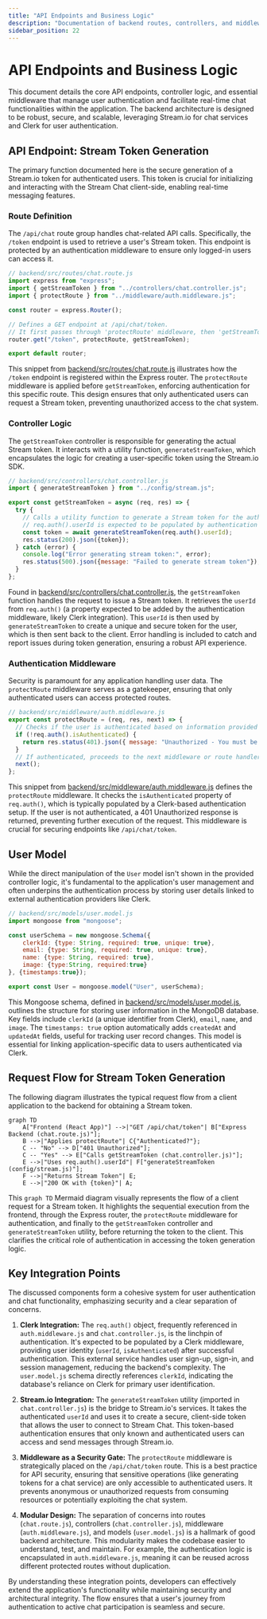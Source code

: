 ```yaml
---
title: "API Endpoints and Business Logic"
description: "Documentation of backend routes, controllers, and middleware handling chat and user interactions."
sidebar_position: 22
---
```

 # API Endpoints and Business Logic

This document details the core API endpoints, controller logic, and essential middleware that manage user authentication and facilitate real-time chat functionalities within the application. The backend architecture is designed to be robust, secure, and scalable, leveraging Stream.io for chat services and Clerk for user authentication.

## API Endpoint: Stream Token Generation

The primary function documented here is the secure generation of a Stream.io token for authenticated users. This token is crucial for initializing and interacting with the Stream Chat client-side, enabling real-time messaging features.

### Route Definition

The `/api/chat` route group handles chat-related API calls. Specifically, the `/token` endpoint is used to retrieve a user's Stream token. This endpoint is protected by an authentication middleware to ensure only logged-in users can access it.

```javascript
// backend/src/routes/chat.route.js
import express from "express";
import { getStreamToken } from "../controllers/chat.controller.js";
import { protectRoute } from "../middleware/auth.middleware.js";

const router = express.Router();

// Defines a GET endpoint at /api/chat/token.
// It first passes through 'protectRoute' middleware, then 'getStreamToken' controller.
router.get("/token", protectRoute, getStreamToken);

export default router;
```
This snippet from [backend/src/routes/chat.route.js](https://github.com/santrupt29/zync/blob/main/backend/src/routes/chat.route.js) illustrates how the `/token` endpoint is registered within the Express router. The `protectRoute` middleware is applied before `getStreamToken`, enforcing authentication for this specific route. This design ensures that only authenticated users can request a Stream token, preventing unauthorized access to the chat system.

### Controller Logic

The `getStreamToken` controller is responsible for generating the actual Stream token. It interacts with a utility function, `generateStreamToken`, which encapsulates the logic for creating a user-specific token using the Stream.io SDK.

```javascript
// backend/src/controllers/chat.controller.js
import { generateStreamToken } from "../config/stream.js";

export const getStreamToken = async (req, res) => {
  try {
    // Calls a utility function to generate a Stream token for the authenticated user.
    // req.auth().userId is expected to be populated by authentication middleware.
    const token = await generateStreamToken(req.auth().userId);
    res.status(200).json({token});
  } catch (error) {
    console.log("Error generating stream token:", error);
    res.status(500).json({message: "Failed to generate stream token"});
  }
};
```
Found in [backend/src/controllers/chat.controller.js](https://github.com/santrupt29/zync/blob/main/backend/src/controllers/chat.controller.js), the `getStreamToken` function handles the request to issue a Stream token. It retrieves the `userId` from `req.auth()` (a property expected to be added by the authentication middleware, likely Clerk integration). This `userId` is then used by `generateStreamToken` to create a unique and secure token for the user, which is then sent back to the client. Error handling is included to catch and report issues during token generation, ensuring a robust API experience.

### Authentication Middleware

Security is paramount for any application handling user data. The `protectRoute` middleware serves as a gatekeeper, ensuring that only authenticated users can access protected routes.

```javascript
// backend/src/middleware/auth.middleware.js
export const protectRoute = (req, res, next) => {
  // Checks if the user is authenticated based on information provided by `req.auth()`.
  if (!req.auth().isAuthenticated) {
    return res.status(401).json({ message: "Unauthorized - You must be logged in to access this route" });
  }
  // If authenticated, proceeds to the next middleware or route handler.
  next();
};
```
This snippet from [backend/src/middleware/auth.middleware.js](https://github.com/santrupt29/zync/blob/main/backend/src/middleware/auth.middleware.js) defines the `protectRoute` middleware. It checks the `isAuthenticated` property of `req.auth()`, which is typically populated by a Clerk-based authentication setup. If the user is not authenticated, a 401 Unauthorized response is returned, preventing further execution of the request. This middleware is crucial for securing endpoints like `/api/chat/token`.

## User Model

While the direct manipulation of the `User` model isn't shown in the provided controller logic, it's fundamental to the application's user management and often underpins the authentication process by storing user details linked to external authentication providers like Clerk.

```javascript
// backend/src/models/user.model.js
import mongoose from "mongoose";

const userSchema = new mongoose.Schema({
    clerkId: {type: String, required: true, unique: true},
    email: {type: String, required: true, unique: true},
    name: {type: String, required: true},
    image: {type:String, required:true}
}, {timestamps:true});

export const User = mongoose.model("User", userSchema);
```
This Mongoose schema, defined in [backend/src/models/user.model.js](https://github.com/santrupt29/zync/blob/main/backend/src/models/user.model.js), outlines the structure for storing user information in the MongoDB database. Key fields include `clerkId` (a unique identifier from Clerk), `email`, `name`, and `image`. The `timestamps: true` option automatically adds `createdAt` and `updatedAt` fields, useful for tracking user record changes. This model is essential for linking application-specific data to users authenticated via Clerk.

## Request Flow for Stream Token Generation

The following diagram illustrates the typical request flow from a client application to the backend for obtaining a Stream token.





```mermaid
graph TD
    A["Frontend (React App)"] -->|"GET /api/chat/token"| B["Express Backend (chat.route.js)"];
    B -->|"Applies protectRoute"| C{"Authenticated?"};
    C -- "No" --> D["401 Unauthorized"];
    C -- "Yes" --> E["Calls getStreamToken (chat.controller.js)"];
    E -->|"Uses req.auth().userId"| F["generateStreamToken (config/stream.js)"];
    F -->|"Returns Stream Token"| E;
    E -->|"200 OK with {token}"| A;
```


This `graph TD` Mermaid diagram visually represents the flow of a client request for a Stream token. It highlights the sequential execution from the frontend, through the Express router, the `protectRoute` middleware for authentication, and finally to the `getStreamToken` controller and `generateStreamToken` utility, before returning the token to the client. This clarifies the critical role of authentication in accessing the token generation logic.

## Key Integration Points

The discussed components form a cohesive system for user authentication and chat functionality, emphasizing security and a clear separation of concerns.

1.  **Clerk Integration:** The `req.auth()` object, frequently referenced in `auth.middleware.js` and `chat.controller.js`, is the linchpin of authentication. It's expected to be populated by a Clerk middleware, providing user identity (`userId`, `isAuthenticated`) after successful authentication. This external service handles user sign-up, sign-in, and session management, reducing the backend's complexity. The `user.model.js` schema directly references `clerkId`, indicating the database's reliance on Clerk for primary user identification.

2.  **Stream.io Integration:** The `generateStreamToken` utility (imported in `chat.controller.js`) is the bridge to Stream.io's services. It takes the authenticated `userId` and uses it to create a secure, client-side token that allows the user to connect to Stream Chat. This token-based authentication ensures that only known and authenticated users can access and send messages through Stream.io.

3.  **Middleware as a Security Gate:** The `protectRoute` middleware is strategically placed on the `/api/chat/token` route. This is a best practice for API security, ensuring that sensitive operations (like generating tokens for a chat service) are only accessible to authenticated users. It prevents anonymous or unauthorized requests from consuming resources or potentially exploiting the chat system.

4.  **Modular Design:** The separation of concerns into routes (`chat.route.js`), controllers (`chat.controller.js`), middleware (`auth.middleware.js`), and models (`user.model.js`) is a hallmark of good backend architecture. This modularity makes the codebase easier to understand, test, and maintain. For example, the authentication logic is encapsulated in `auth.middleware.js`, meaning it can be reused across different protected routes without duplication.

By understanding these integration points, developers can effectively extend the application's functionality while maintaining security and architectural integrity. The flow ensures that a user's journey from authentication to active chat participation is seamless and secure.